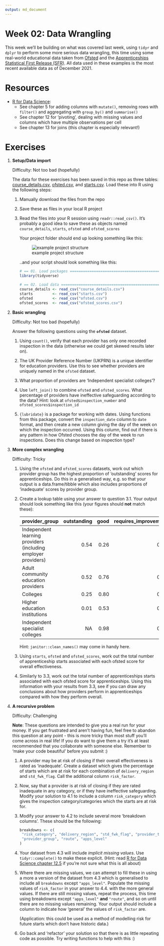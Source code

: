 ```yaml
---
output: md_document
---
```


<!-- Please edit README.Rmd - not README.md -->

# Week 02: Data Wrangling

This week we'll be building on what was covered last week, using `tidyr`
and `dplyr` to perform some more serious data wrangling, this time using
some real-world educational data taken from
[Ofsted](https://www.gov.uk/government/statistics/further-education-and-skills-inspections-and-outcomes-as-at-31-august-2021)
and the [Apprenticeships Statistical First Release
(SFR)](https://explore-education-statistics.service.gov.uk/find-statistics/apprenticeships-and-traineeships/2020-21#dataDownloads-1).
All data used in these examples is the most recent available data as of December
2021.

# Resources

- [R for Data Science](https://r4ds.had.co.nz/transform.html):
  - See chapter 5 for adding columns with `mutate()`, removing rows with `filter()`
    and aggregating with `group_by()` and `summarise()`
  - See chapter 12 for 'pivoting', dealing with missing values and columns which
    have multiple observations per cell
  - See chapter 13 for joins (this chapter is especially relevant!) 

# Exercises

1.  **Setup/Data import** 

    Difficulty: Not too bad (hopefully)

    The data for these exercises has been saved in this repo as three
    tables: [course_details.csv](course_details.csv),
    [ofsted.csv](ofsted.csv), and [starts.csv](starts.csv). Load these
    into R using the following steps:
    1.  Manually download the files from the repo
    
    2.  Save these as files in your local R project
    
    3.  Read the files into your R session using `readr::read_csv()`. It's
        probably a good idea to save these as objects named `course_details`, 
         `starts`, `ofsted` and `ofsted_scores`
        
        Your project folder should end up looking something like this: 
       
        ![example project structure](project-structure-example.jpg "example project structure") 
       
        ..and your script should look something like this:
        
        ```r
        # == 01. Load packages =========================================================
        library(tidyverse)
        
        # == 02. Load data =============================================================
        course_details <- read_csv("course_details.csv")
        starts         <- read_csv("starts.csv")
        ofsted         <- read_csv("ofsted.csv")
        ofsted_scores  <- read_csv("ofsted_scores.csv")
        ```

2.  **Basic wrangling**

    Difficulty: Not too bad (hopefully)

    Answer the following questions using the **`ofsted`** dataset. 
    1.  Using `count()`, verify that each provider has only one recorded 
        inspection in the data (otherwise we could get skewed results later on).
    
    2.  The UK Provider Reference Number (UKPRN) is a unique identifier for 
        education providers. Use this to see whether providers are uniquely
        named in the `ofsted` dataset. 
        
    3.  What proportion of providers are ‘Independent specialist colleges’?
    
    4.  Use `left_join()` to combine `ofsted` and `ofsted_scores`. What percentage
        of providers have ineffective safeguarding according to the data? Hint:
        look at `ofsted$inspection_number` and `ofsted_scores$inspection_id`
    
    5.  `{lubridate}` is a package for working with dates. Using functions from
        this package, convert the `inspection_date` column to `date` format, and
        then create a new column giving the day of the week on which the 
        inspection occurred. Using this column, find out if there is any pattern
        in how Ofsted chooses the day of the week to run inspections. Does this 
        change based on inspection type?

3.  **More complex wrangling**

    Difficulty: Tricky

    1.  Using the `ofsted` and `ofsted_scores` datasets, work out which provider 
        group has the highest proportion of 'outstanding' scores for apprenticeships. 
        Do this in a generalised way, e.g. so that your output is a data.frame/tibble
        which also includes proportions of 'inadequate' scores by provider group.
        
    2.  Create a lookup table using your answer to question 3.1. Your output 
        should look something like this (your figures should **not** match these):
        
        |provider_group                                                | outstanding|      good| requires_improvement| inadequate|
        |:-------------------------------------------------------------|-----------:|---------:|--------------------:|----------:|
        |Independent learning providers (including employer providers) |        0.54|      0.26|                 0.95|       0.40|
        |Adult community education providers                           |        0.52|      0.76|                 0.83|         NA|
        |Colleges                                                      |        0.25|      0.80|                 0.88|       0.39|
        |Higher education institutions                                 |        0.01|      0.53|                 0.27|         NA|
        |Independent specialist colleges                               |          NA|      0.98|                 0.65|       0.99|
        
        Hint: `janitor::clean_names()` may come in handy here.
    
    3.  Using `starts`, `ofsted` and `ofsted_scores`, work out the total number
        of apprenticeship starts associated with each ofsted score for overall 
        effectiveness. 
        
    4.  Similarly to 3.3, work out the total number of apprenticeships starts 
        associated with each ofsted score for apprenticeships. Using this 
        information with your results from 3.3, see if you can draw any 
        conclusions about how providers perform in apprenticeships compared
        with how they perform overall.
    
4.  **A recursive problem**

    Difficulty: Challenging

    **Note**: These questions are intended to give you a real run for your money. If
    you get frustrated and aren't having fun, feel free to abandon this question at
    any point - this is more tricky than most stuff you'll come across in real life!
    If you do want to give them a try it's at least recommended that you collaborate
    with someone else. Remember to 'make your code beautiful' before you submit :)
    1.  A provider may be at risk of closing if their overall effectiveness is
        rated as 'inadequate'. Create a dataset which gives the percentage of 
        starts which are at risk for each combination of 
        `delivery_region` and `std_fwk_flag`. Call the additional column 
        `risk_factor`.
        
    2.  Now, say that a provider is at risk of closing if they are rated inadequate
        in any category, or if they have ineffective safeguarding. Modify your 
        solution to 4.1 to include a column `risk_category` which gives the 
        inspection category/categories which the starts are at risk for.
        
    3.  Modify your answer to 4.2 to include several more 'breakdown columns'. These
        should be the following:
       
        ```r
        breakdowns <- c(
         "risk_category", "delivery_region", "std_fwk_flag", "provider_type", 
         "provider_group", "route", "apps_level"
        )
        ```
         
    4.  Your dataset from 4.3 will include *implicit missing values*. Use 
        `tidyr::complete()` to make these explicit. (Hint: read 
        [R for Data Science chapter 12.5](https://r4ds.had.co.nz/tidy-data.html?q=complete#missing-values-3)
        if you're not sure what this is all about)
        
    5.  Where there are missing values, we can attempt to fill these in using a
        more a version of the dataset from 4.3 which is generalised to include all `breakdowns`
        except `"apps_level"`. Populate the missing values of `risk_factor` in 
        your answer to 4.4. with the more general values. If there are still missing 
        values, repeat the process, this time using breakdowns except `"apps_level"`
        **and** `"route"`, and so on until there are no missing values remaining.
        Your output should include a column to indicate how 'general' the values
        of `risk_factor` are.
        
        (Application: this could be used as a method of modelling risk for future
        starts which don't have historic data.)
        
    6.  Go back and 'refactor' your solution so that there is as little repeating
        code as possible. Try writing functions to help with this :)